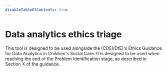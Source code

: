 ```yaml
---
disableTableOfContents: true
---
```



# Data analytics ethics triage

This tool is designed to be used alongside the [CDEI/DfE]'s Ethics Guidance for Data Analytics in Children's Social Care. It is designed to be used when reaching the end of the Problem Identification stage, as described in Section X of the guidance.

<Sy1 />

